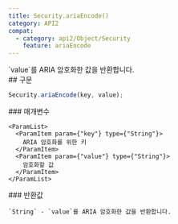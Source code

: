 ```yaml
---
title: Security.ariaEncode()
category: API2
compat:
  - category: api2/Object/Security
    feature: ariaEncode
---
```


<Section>
  `value`를 ARIA 암호화한 값을 반환합니다.
</Section>
<Section>
  ## 구문

  ~~~js
  Security.ariaEncode(key, value);
  ~~~

  <Section>
    ### 매개변수

    <ParamList>
      <ParamItem param={"key"} type={"String"}>
        ARIA 암호화를 위한 키
      </ParamItem>
      <ParamItem param={"value"} type={"String"}>
        암호화할 값
      </ParamItem>
    </ParamList>
  </Section>
  <Section>
    ### 반환값

    `String` - `value`를 ARIA 암호화한 값을 반환합니다.
  </Section>
</Section>